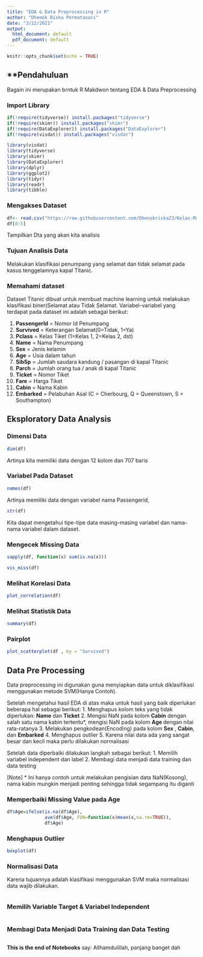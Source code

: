 ---
title: "EDA & Data Preprocessing in R"
author: "Dhenok Riska Permatasari"
date: "3/22/2021"
output:
  html_document: default
  pdf_document: default
---

```{r setup, include=FALSE}
knitr::opts_chunk$set(echo = TRUE)
```


## **Pendahuluan
Bagain ini merupakan brntuk R Makdwon tentang EDA & Data Preprocessing

### Import Library
```{r}
if(!require(tidyverse)) install.packages("tidyverse")
if(!require(skimr)) install.packages("skimr")
if(!require(DataExplorer)) install.packages("DataExplorer")
if(!require(visdat)) install.packages("visdat")

library(visdat)
library(tidyverse)
library(skimr)
library(DataExplorer)
library(dplyr)
library(ggplot2)
library(tidyr)
library(readr)
library(tibble)
```

### Mengakses Dataset
```{r}
df<- read.csv("https://raw.githubusercontent.com/Dhenokriska23/Kelas-Mahir-Pejuang-Data-2.0/main/titanic_modify.csv", sep=';',stringsAsFactors = T)
df[0:5]
```
Tampilkan Dta yang akan kita analisis

### Tujuan Analisis Data
Melakukan klasifikasi penumpang yang selamat dan tidak selamat pada kasus tenggelamnya kapal Titanic.

### Memahami dataset

Dataset Titanic dibuat untuk membuat machine learning untuk melakukan klasifikasi biner(Selamat atau Tidak Selamat. Variabel-variabel yang terdapat pada dataset ini adalah sebagai berikut:

1. **PassengerId** = Nomor Id Penumpang 
2. **Survived** = Keterangan Selamat(0=Tidak, 1=Ya)
3. **Pclass** = Kelas Tiket (1=Kelas 1, 2=Kelas 2, dst)
4. **Name** = Nama Penumpang
5. **Sex** = Jenis kelamin
6. **Age** = Usia dalam tahun
7. **SibSp** = Jumlah saudara kandung / pasangan di kapal Titanic
8. **Parch** = Jumlah orang tua / anak di kapal Titanic
9. **Ticket** = Nomor Tiket
10. **Fare** = Harga Tiket
11. **Cabin** = Nama Kabin
12. **Embarked** = Pelabuhan Asal (C = Cherbourg, Q = Queenstown, S = Southampton)

## **Eksploratory Data Analysis**

### Dimensi Data
```{r}
dim(df)
```
Artinya kita memiliki data dengan 12 kolom dan 707 baris

### Variabel Pada Dataset
```{r}
names(df)
```
Artinya memiliki data dengan variabel nama Passengerid, 
```{r}
str(df)
```
Kita dapat mengetahui tipe-tipe data masing-masing variabel dan nama-nama variabel dalam dataset.

### Mengecek Missing Data

```{r}
sapply(df, function(x) sum(is.na(x)))
```
```{r}
vis_miss(df)
```

### Melihat Korelasi Data
```{r}
plot_correlation(df)
```

### Melihat Statistik Data
```{r}
summary(df)
```
### Pairplot
```{r}
plot_scatterplot(df , by = "Survived")
```

## Data Pre Processing
Data preprocessing ini digunakan guna menyiapkan data untuk diklasifikasi menggunakan metode SVM(Hanya Contoh).

Setelah mengetahui hasil EDA di atas maka untuk hasil yang baik diperlukan beberapa hal sebagai berikut:
1. Menghapus kolom teks yang tidak diperlukan: **Name** dan **Ticket**
2. Mengisi NaN pada kolom **Cabin** dengan salah satu nama kabin tertentu*, mengisi NaN pada kolom **Age **dengan nilai rata-ratanya
3. Melakukan pengkodean(Encoding) pada kolom **Sex** , **Cabin**, dan **Embarked**
4. Menghapus outlier
5. Karena nilai data ada yang sangat besar dan kecil maka perlu dilakukan normalisasi

Setelah data diperbaiki dilakukan langkah sebagai berikut:
1. Memilih variabel independent dan label
2. Membagi data menjadi data training dan data testing


[Note] * Ini hanya contoh untuk melakukan pengisian data NaN(Kosong), nama kabin mungkin menjadi penting sehingga tidak segampang itu diganti

### Memperbaiki Missing Value pada Age

```{r}
df$Age=ifelse(is.na(df$Age),
              ave(df$Age, FUN=function(x)mean(x,na.rm=TRUE)),
              df$Age)
```

### Menghapus Outlier
```{r}
boxplot(df)
```

### Normalisasi Data
Karena tujuannya adalah klasifikasi menggunakan SVM maka normalisasi data wajib dilakukan.
```{r}

```
### Memilih Variable Target & Variabel Independent
```{r}

```
### Membagi Data Menjadi Data Training dan Data Testing
```{r}

```
**This is the end of Notebooks**
say: Allhamdulillah, panjang banget dah

